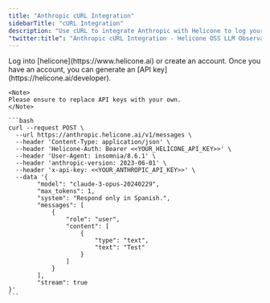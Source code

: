 ```yaml
---
title: "Anthropic cURL Integration"
sidebarTitle: "cURL Integration"
description: "Use cURL to integrate Anthropic with Helicone to log your Anthropic LLM usage."
"twitter:title": "Anthropic cURL Integration - Helicone OSS LLM Observability"
---
```


<Steps>
  <Step title="Create an account + Generate an API Key">
    Log into [helicone](https://www.helicone.ai) or create an account. Once you have an account, you
    can generate an [API key](https://helicone.ai/developer).
  </Step>
  <Step title="Modify the API base and add the `Helicone-Auth` header">

    <Note>
    Please ensure to replace API keys with your own.
    </Note>

    ```bash
    curl --request POST \
      --url https://anthropic.helicone.ai/v1/messages \
      --header 'Content-Type: application/json' \
      --header 'Helicone-Auth: Bearer <<YOUR_HELICONE_API_KEY>>' \
      --header 'User-Agent: insomnia/8.6.1' \
      --header 'anthropic-version: 2023-06-01' \
      --header 'x-api-key: <<YOUR_ANTHROPIC_API_KEY>>' \
      --data '{
            "model": "claude-3-opus-20240229",
            "max_tokens": 1,
            "system": "Respond only in Spanish.",
            "messages": [
                {
                    "role": "user",
                    "content": [
                        {
                            "type": "text",
                            "text": "Test"
                        }
                    ]
                }
            ],
            "stream": true
    }'
    ```

  </Step>
</Steps>
